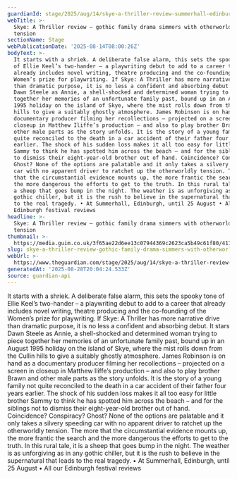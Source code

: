 ```yaml
---
guardianId: stage/2025/aug/14/skye-a-thriller-review-summerhall-edinburgh-ellie-keel
webTitle: >-
  Skye: A Thriller review – gothic family drama simmers with otherworldly
  tension
sectionName: Stage
webPublicationDate: '2025-08-14T08:00:26Z'
bodyText: >-
  It starts with a shriek. A deliberate false alarm, this sets the spooky tone
  of Ellie Keel’s two-hander – a playwriting debut to add to a career that
  already includes novel writing, theatre producing and the co-founding of the
  Women’s prize for playwriting. If Skye: A Thriller has more narrative drive
  than dramatic purpose, it is no less a confident and absorbing debut. It stars
  Dawn Steele as Annie, a shell-shocked and determined woman trying to piece
  together her memories of an unfortunate family past, bound up in an August
  1995 holiday on the island of Skye, where the mist rolls down from the Cullin
  hills to give a suitably ghostly atmosphere. James Robinson is on hand as a
  documentary producer filming her recollections – projected on a screen in
  closeup in Matthew Iliffe’s production – and also to play brother Brawn and
  other male parts as the story unfolds. It is the story of a young family not
  quite reconciled to the death in a car accident of their father four years
  earlier. The shock of his sudden loss makes it all too easy for little brother
  Sammy to think he has spotted him across the beach – and for the siblings not
  to dismiss their eight-year-old brother out of hand. Coincidence? Conspiracy?
  Ghost? None of the options are palatable and it only takes a silvery speeding
  car with no apparent driver to ratchet up the otherworldly tension. The more
  that the circumstantial evidence mounts up, the more frantic the search and
  the more dangerous the efforts to get to the truth. In this rural tale, it is
  a sheep that goes bump in the night. The weather is as unforgiving as in any
  gothic chiller, but it is the rush to believe in the supernatural that leads
  to the real tragedy. • At Summerhall, Edinburgh, until 25 August • All our
  Edinburgh festival reviews
headline: >-
  Skye: A Thriller review – gothic family drama simmers with otherworldly
  tension
thumbnail: >-
  https://media.guim.co.uk/3f65ae22d6ee13c07944369c2623ca5b49c61f80/417_0_4165_3333/500.jpg
slug: skye-a-thriller-review-gothic-family-drama-simmers-with-otherworldly-tension
webUrl: >-
  https://www.theguardian.com/stage/2025/aug/14/skye-a-thriller-review-summerhall-edinburgh-ellie-keel
generatedAt: '2025-08-28T20:04:24.533Z'
source: guardian-api
---
```

It starts with a shriek. A deliberate false alarm, this sets the spooky tone of Ellie Keel’s two-hander – a playwriting debut to add to a career that already includes novel writing, theatre producing and the co-founding of the Women’s prize for playwriting. If Skye: A Thriller has more narrative drive than dramatic purpose, it is no less a confident and absorbing debut. It stars Dawn Steele as Annie, a shell-shocked and determined woman trying to piece together her memories of an unfortunate family past, bound up in an August 1995 holiday on the island of Skye, where the mist rolls down from the Cullin hills to give a suitably ghostly atmosphere. James Robinson is on hand as a documentary producer filming her recollections – projected on a screen in closeup in Matthew Iliffe’s production – and also to play brother Brawn and other male parts as the story unfolds. It is the story of a young family not quite reconciled to the death in a car accident of their father four years earlier. The shock of his sudden loss makes it all too easy for little brother Sammy to think he has spotted him across the beach – and for the siblings not to dismiss their eight-year-old brother out of hand. Coincidence? Conspiracy? Ghost? None of the options are palatable and it only takes a silvery speeding car with no apparent driver to ratchet up the otherworldly tension. The more that the circumstantial evidence mounts up, the more frantic the search and the more dangerous the efforts to get to the truth. In this rural tale, it is a sheep that goes bump in the night. The weather is as unforgiving as in any gothic chiller, but it is the rush to believe in the supernatural that leads to the real tragedy. • At Summerhall, Edinburgh, until 25 August • All our Edinburgh festival reviews
